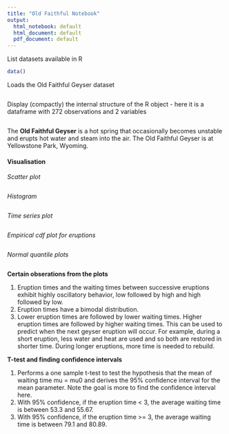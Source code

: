 ```yaml
---
title: "Old Faithful Notebook"
output:
  html_notebook: default
  html_document: default
  pdf_document: default
---
```

List datasets available in R

```r
data()
```

Loads the Old Faithful Geyser dataset
```r

```


Display (compactly) the internal structure of the R object - here it is a dataframe with 272 observations and 2 variables

```r

```


The **Old Faithful Geyser** is a hot spring that occasionally becomes unstable and erupts hot water and steam into the air. The Old Faithful Geyser is at Yellowstone Park, Wyoming.

#### Visualisation

*Scatter plot*
```r

```

*Histogram*
```r
```

*Time series plot*
```r

```

*Empirical cdf plot for eruptions*

```r

```

*Normal quantile plots*
```r

```


**Certain obserations from the plots**


1. Eruption times and the waiting times between successive eruptions exhibit highly oscillatory behavior, low followed by high and high followed by low.
2. Eruption times have a bimodal distribution.
3. Lower eruption times are followed by lower waiting times. Higher eruption times are followed by higher waiting times. This can be used to predict when the next geyser eruption will occur. For example, during a short eruption, less water and heat are used and so both are restored in shorter time. During longer eruptions, more time is needed to rebuild.

**T-test and finding confidence intervals**

1. Performs a one sample t-test to test the hypothesis that the mean of waiting time mu = mu0 and derives the 95% confidence interval for the mean parameter. Note the goal is more to find the confidence interval here.
2. With 95% confidence, if the eruption time < 3, the average waiting time is between 53.3 and 55.67.
3. With 95% confidence, if the eruption time >= 3, the average waiting time is between 79.1 and 80.89. 
```r


```

